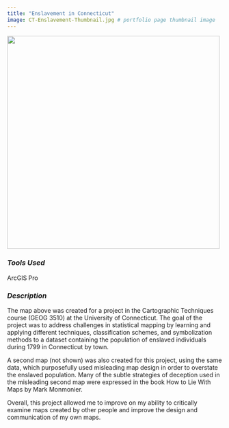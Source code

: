 ```yaml
---
title: "Enslavement in Connecticut"
image: CT-Enslavement-Thumbnail.jpg # portfolio page thumbnail image
---
```


![](CT-Enslavement-Map.png){fig-align="center" width="497"}

### *Tools Used*

[ArcGIS Pro]{.badge .rounded-pill .bg-success}

### *Description*

The map above was created for a project in the Cartographic Techniques course (GEOG 3510) at the University of Connecticut. The goal of the project was to address challenges in statistical mapping by learning and applying different techniques, classification schemes, and symbolization methods to a dataset containing the population of enslaved individuals during 1799 in Connecticut by town.

A second map (not shown) was also created for this project, using the same data, which purposefully used misleading map design in order to overstate the enslaved population. Many of the subtle strategies of deception used in the misleading second map were expressed in the book How to Lie With Maps by Mark Monmonier.

Overall, this project allowed me to improve on my ability to critically examine maps created by other people and improve the design and communication of my own maps.
